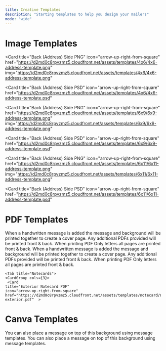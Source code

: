```yaml
---
title: Creative Templates
description: "Starting templates to help you design your mailers"
mode: "wide"
---
```


# Image Templates

<Tabs>
  <Tab title="4x6 Postcards">
<CardGroup cols={3}>
  <Card
    title="Front Side PNG"
    icon="arrow-up-right-from-square" 
    href="https://d2md0c8rpvzmz5.cloudfront.net/assets/templates/4x6/4x6-front-template.png"
    img="https://d2md0c8rpvzmz5.cloudfront.net/assets/templates/4x6/4x6-front-template.png"
  >
  </Card>

  <Card
    title="Back (Address) Side PNG"
    icon="arrow-up-right-from-square" 
    href="https://d2md0c8rpvzmz5.cloudfront.net/assets/templates/4x6/4x6-address-template.png"
    img="https://d2md0c8rpvzmz5.cloudfront.net/assets/templates/4x6/4x6-address-template.png"
  >
  </Card>

  <Card
    title="Back (Address) Side PSD"
    icon="arrow-up-right-from-square" 
    href="https://d2md0c8rpvzmz5.cloudfront.net/assets/templates/4x6/4x6-address-template.psd"
  >
  </Card>

</CardGroup>
  </Tab>
  <Tab title="6x9 Postcards">

<CardGroup cols={3}>
  <Card
    title="Front Side PNG"
    icon="arrow-up-right-from-square" 
    href="https://d2md0c8rpvzmz5.cloudfront.net/assets/templates/6x9/6x9-front-template.png"
    img="https://d2md0c8rpvzmz5.cloudfront.net/assets/templates/6x9/6x9-front-template.png"
  >
  </Card>

  <Card
    title="Back (Address) Side PNG"
    icon="arrow-up-right-from-square" 
    href="https://d2md0c8rpvzmz5.cloudfront.net/assets/templates/6x9/6x9-address-template.png"
    img="https://d2md0c8rpvzmz5.cloudfront.net/assets/templates/6x9/6x9-address-template.png"
  >
  </Card>

  <Card
    title="Back (Address) Side PSD"
    icon="arrow-up-right-from-square" 
    href="https://d2md0c8rpvzmz5.cloudfront.net/assets/templates/6x9/6x9-address-template.psd"
  >
  </Card>

</CardGroup>
  </Tab>
  <Tab title="6x11 Postcards">
<CardGroup cols={3}>
  <Card
    title="Front Side PNG"
    icon="arrow-up-right-from-square" 
    href="https://d2md0c8rpvzmz5.cloudfront.net/assets/templates/6x11/6x11-front-template.png"
    img="https://d2md0c8rpvzmz5.cloudfront.net/assets/templates/6x11/6x11-front-template.png"
  >
  </Card>

  <Card
    title="Back (Address) Side PNG"
    icon="arrow-up-right-from-square" 
    href="https://d2md0c8rpvzmz5.cloudfront.net/assets/templates/6x11/6x11-address-template.png"
    img="https://d2md0c8rpvzmz5.cloudfront.net/assets/templates/6x11/6x11-address-template.png"
  >
  </Card>

  <Card
    title="Back (Address) Side PSD"
    icon="arrow-up-right-from-square" 
    href="https://d2md0c8rpvzmz5.cloudfront.net/assets/templates/6x11/6x11-address-template.psd"
  >
  </Card>

</CardGroup>
  </Tab>
</Tabs>


# PDF Templates

<Tabs>
  <Tab title="4x6 Postcards">
<CardGroup cols={3}>
  <Card
    title="Entire Postcard PDF"
    icon="arrow-up-right-from-square" 
    href="https://d2md0c8rpvzmz5.cloudfront.net/assets/templates/4x6/4x6-postcard.pdf"
  >
  </Card>



</CardGroup>
  </Tab>
  <Tab title="6x9 Postcards">

<CardGroup cols={3}>
  <Card
    title="Entire Postcard PDF"
    icon="arrow-up-right-from-square" 
    href="https://d2md0c8rpvzmz5.cloudfront.net/assets/templates/6x9/6x9-postcard.pdf"  >
  </Card>



</CardGroup>
  </Tab>


  <Tab title="6x11 Postcards">
    <CardGroup cols={3}>
     <Card
    title="Entire Postcard PDF"
    icon="arrow-up-right-from-square" 
    href="https://d2md0c8rpvzmz5.cloudfront.net/assets/templates/6x11/6x11-postcard.pdf"  >
</Card>

</CardGroup>
  </Tab>

  <Tab title="Windowed Letters">
    <CardGroup cols={3}>
     <Card
    title="Cover Page PDF"
    icon="arrow-up-right-from-square" 
    href="https://d2md0c8rpvzmz5.cloudfront.net/assets/templates/windowed-letter/windowed-letter.pdf"  >
        When a handwritten message is added the message and background will be printed together to create a cover page.  Any additional PDFs provided will be printed front & back.  When printing PDF Only letters all pages are printed front & back.

</Card>

</CardGroup>
  </Tab>

  <Tab title="Windowless Letters">
    <CardGroup cols={3}>
     <Card
    title="Entire Page PDF"
    icon="arrow-up-right-from-square" 
    href="https://d2md0c8rpvzmz5.cloudfront.net/assets/templates/6x11/windowless-letter.pdf"  >
    When a handwritten message is added the message and background will be printed together to create a cover page.  Any additional PDFs provided will be printed front & back.  When printing PDF Only letters all pages are printed front & back.
</Card>

</CardGroup>
  </Tab>


    <Tab title="Notecards">
    <CardGroup cols={3}>
     <Card
    title="Exterior Notecard PDF"
    icon="arrow-up-right-from-square" 
    href="https://d2md0c8rpvzmz5.cloudfront.net/assets/templates/notecard/notecard-exterior.pdf"  >
</Card>

</CardGroup>
  </Tab>


</Tabs>




# Canva Templates


<Tabs>
  <Tab title="4x6 Postcards">
<CardGroup cols={2}>
  <Card
    title="Front Side"
    icon="arrow-up-right-from-square" 
    href="https://www.canva.com/design/DAFhPHnDtLk/H5EyrMhxSngrxj-oYBO_3g/view?utm_content=DAFhPHnDtLk&utm_campaign=designshare&utm_medium=link&utm_source=publishsharelink&mode=preview"
  >
  </Card>
  <Card
    title="Back (Address) Side"
    icon="arrow-up-right-from-square" 
    href="https://www.canva.com/design/DAEUcTVtd60/Gp-DQkuSrPBB1DKxazlrsA/view?utm_content=DAEUcTVtd60&utm_campaign=designshare&utm_medium=link&utm_source=publishsharelink&mode=preview"
  >
  </Card>
</CardGroup>
  </Tab>
  <Tab title="6x9 Postcards">
<CardGroup cols={2}>
  <Card
    title="Front Side"
    icon="arrow-up-right-from-square" 
    href="https://www.canva.com/design/DAFhPDXo4Ms/Im7_JOFsu9RzzeWRh1QGiw/view?utm_content=DAFhPDXo4Ms&utm_campaign=designshare&utm_medium=link&utm_source=publishsharelink&mode=preview"
  >
  </Card>
</CardGroup>
  </Tab>
  <Tab title="6x11 Postcards">
<CardGroup cols={2}>
  <Card
    title="Front Side"
    icon="arrow-up-right-from-square" 
    href="https://www.canva.com/design/DAFhPD5FpsY/-h24aSa_DiEMq53aZOOG3w/view?utm_content=DAFhPD5FpsY&utm_campaign=designshare&utm_medium=link&utm_source=publishsharelink&mode=preview"
  >
  </Card>
  <Card
    title="Back (Address) Side"
    icon="arrow-up-right-from-square" 
    href="https://www.canva.com/design/DAFhD_4Fy9w/sh8s5O5jBOk_u17h4J_Eww/view?utm_content=DAFhD_4Fy9w&utm_campaign=designshare&utm_medium=link&utm_source=publishsharelink&mode=preview"
  >
  </Card>
</CardGroup>
  </Tab>
  <Tab title="Windowed Letters">
<CardGroup cols={2}>
  <Card
    title="Background of Cover Letter"
    icon="arrow-up-right-from-square" 
    href="https://www.canva.com/design/DAEiyrrGt8k/dDzVON1gu3SPJPMpxGnmcw/view?utm_content=DAEiyrrGt8k&utm_campaign=designshare&utm_medium=link&utm_source=publishsharelink&mode=preview"
  >
    You can also place a message on top of this background using message templates.
  </Card>
</CardGroup>

  </Tab>
    <Tab title="Windowless Letters">
<CardGroup cols={2}>
  <Card
    title="Background of Cover Letter"
    icon="arrow-up-right-from-square" 
    href="https://www.canva.com/design/DAFGOwxKf5g/oC6S3WQ5L6ASHCANepnlag/view?utm_content=DAFGOwxKf5g&utm_campaign=designshare&utm_medium=link&utm_source=publishsharelink&mode=preview"
  >
    You can also place a message on top of this background using message templates.
  </Card>
</CardGroup>
  </Tab>
    <Tab title="Notecards">
<CardGroup cols={2}>
  <Card
    title="Interior of Notecard"
    icon="arrow-up-right-from-square" 
    href="https://www.canva.com/design/DAEus4TxVBA/PMG-IpzVsCE-3Zed9zdBWA/view?utm_content=DAEus4TxVBA&utm_campaign=designshare&utm_medium=link&utm_source=publishsharelink&mode=preview"
  >
  </Card>
</CardGroup>
  </Tab>

</Tabs>





